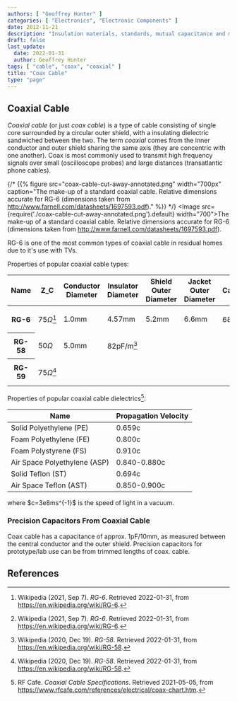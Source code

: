 ```yaml
---
authors: [ "Geoffrey Hunter" ]
categories: [ "Electronics", "Electronic Components" ]
date: 2012-11-21
description: "Insulation materials, standards, mutual capacitance and more info on coaxial (coax) cables."
draft: false
last_update:
  date: 2022-01-31
  author: Geoffrey Hunter
tags: [ "cable", "coax", "coaxial" ]
title: "Coax Cable"
type: "page"
---
```


## Coaxial Cable

_Coaxial cable_ (or just _coax cable_) is a type of cable consisting of single core surrounded by a circular outer shield, with a insulating dielectric sandwiched between the two. The term _coaxial_ comes from the inner conductor and outer shield sharing the same axis (they are concentric with one another). Coax is most commonly used to transmit high frequency signals over small (oscilloscope probes) and large distances (transatlantic phone cables).

{/* {{% figure src="coax-cable-cut-away-annotated.png" width="700px" caption="The make-up of a standard coaxial cable. Relative dimensions accurate for RG-6 (dimensions taken from http://www.farnell.com/datasheets/1697593.pdf)." %}} */}
<Image src={require('./coax-cable-cut-away-annotated.png').default} width="700">The make-up of a standard coaxial cable. Relative dimensions accurate for RG-6 (dimensions taken from http://www.farnell.com/datasheets/1697593.pdf).</Image>

RG-6 is one of the most common types of coaxial cable in residual homes due to it's use with TVs.

Properties of popular coaxial cable types:

<table>
  <thead>
    <tr>
      <th>Name</th>
      <th>Z_C</th>
      <th>Conductor Diameter</th>
      <th>Insulator Diameter</th>
      <th>Shield Outer Diameter</th>
      <th>Jacket Outer Diameter</th>
      <th>Capacitance</th>
    </tr>
  </thead>
  <tbody>
    <tr>
      <th>RG-6</th>
      <td>

$75\Omega$[^wp-rg-6]
      </td>
      <td>1.0mm</td>
      <td>4.57mm</td>
      <td>5.2mm</td>
      <td>6.6mm</td>
      <td>68pF/m [^wp-rg-6]</td>
    </tr>
    <tr>
      <th>RG-58</th>
      <td>

$50\Omega$
      </td>
      <td>5.0mm</td>
      <td>82pF/m[^wp-rg-58]</td>
      <td></td>
      <td></td>
      <td></td>
    </tr>
    <tr>
      <th>RG-59</th>
      <td>

$75\Omega$[^wp-rg-58]
      </td>
      <td></td>
      <td></td>
      <td></td>
      <td></td>
      <td></td>
    </tr>
  </tbody>
</table>

Properties of popular coaxial cable dielectrics[^rf-cafe-coax-chart]:

| Name                         | Propagation Velocity |
|------------------------------|----------------------|
| Solid Polyethylene (PE)      | 0.659c               |
| Foam Polyethylene (FE)       | 0.800c               |
| Foam Polystyrene (FS)        | 0.910c               |
| Air Space Polyethylene (ASP) | 0.840-0.880c         |
| Solid Teflon (ST)            | 0.694c               |
| Air Space Teflon (AST)       | 0.850-0.900c         |

<p className="centered">where $c=3e8ms^{-1}$ is the speed of light in a vacuum.</p>

### Precision Capacitors From Coaxial Cable

Coax cable has a capacitance of approx. 1pF/10mm, as measured between the central conductor and the outer shield. Precision capacitors for prototype/lab use can be from trimmed lengths of coax. cable.

## References

[^pro-power-coaxial-rg6]: Pro-Power. _Cable Coaxial RG6 (datasheet)_. Retrieved 2021-05-04, from http://www.farnell.com/datasheets/1697593.pdf.
[^rf-cafe-coax-chart]: RF Cafe. _Coaxial Cable Specifications_. Retrieved 2021-05-05, from https://www.rfcafe.com/references/electrical/coax-chart.htm.
[^wp-rg-58]: Wikipedia (2020, Dec 19). _RG-58_. Retrieved 2022-01-31, from https://en.wikipedia.org/wiki/RG-58.
[^wp-rg-6]: Wikipedia (2021, Sep 7). _RG-6_. Retrieved 2022-01-31, from https://en.wikipedia.org/wiki/RG-6.
